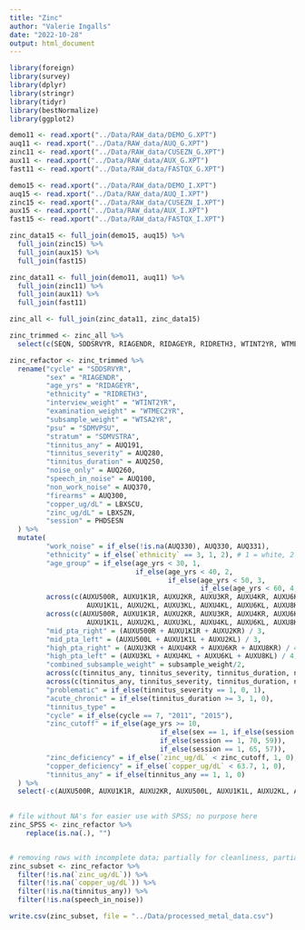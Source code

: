```yaml
---
title: "Zinc"
author: "Valerie Ingalls"
date: "2022-10-28"
output: html_document
---
```


```r
library(foreign)
library(survey)
library(dplyr)
library(stringr)
library(tidyr)
library(bestNormalize)
library(ggplot2)
```


```r
demo11 <- read.xport("../Data/RAW_data/DEMO_G.XPT")
auq11 <- read.xport("../Data/RAW_data/AUQ_G.XPT")
zinc11 <- read.xport("../Data/RAW_data/CUSEZN_G.XPT")
aux11 <- read.xport("../Data/RAW_data/AUX_G.XPT")
fast11 <- read.xport("../Data/RAW_data/FASTQX_G.XPT")

demo15 <- read.xport("../Data/RAW_data/DEMO_I.XPT")
auq15 <- read.xport("../Data/RAW_data/AUQ_I.XPT")
zinc15 <- read.xport("../Data/RAW_data/CUSEZN_I.XPT")
aux15 <- read.xport("../Data/RAW_data/AUX_I.XPT")
fast15 <- read.xport("../Data/RAW_data/FASTQX_I.XPT")
```


```r
zinc_data15 <- full_join(demo15, auq15) %>%
  full_join(zinc15) %>%
  full_join(aux15) %>%
  full_join(fast15)

zinc_data11 <- full_join(demo11, auq11) %>%
  full_join(zinc11) %>%
  full_join(aux11) %>%
  full_join(fast11)

zinc_all <- full_join(zinc_data11, zinc_data15)
```


```r
zinc_trimmed <- zinc_all %>%
  select(c(SEQN, SDDSRVYR, RIAGENDR, RIDAGEYR, RIDRETH3, WTINT2YR, WTMEC2YR, SDMVPSU, SDMVSTRA, AUQ191, AUQ280, AUQ250, AUQ260, AUQ100, AUXU500R, AUXU1K1R, AUXU2KR, AUXU500L, AUXU1K1L, AUXU2KL, AUXU3KR, AUXU4KR, AUXU6KR, AUXU8KR, AUXU3KL, AUXU4KL, AUXU6KL, AUXU8KL, AUQ330, AUQ331, AUQ370, AUQ300, WTSA2YR, LBXSCU, LBXSZN, PHDSESN))

zinc_refactor <- zinc_trimmed %>%
  rename("cycle" = "SDDSRVYR",
         "sex" = "RIAGENDR",
         "age_yrs" = "RIDAGEYR",
         "ethnicity" = "RIDRETH3",
         "interview_weight" = "WTINT2YR",
         "examination_weight" = "WTMEC2YR",
         "subsample_weight" = "WTSA2YR",
         "psu" = "SDMVPSU",
         "stratum" = "SDMVSTRA",
         "tinnitus_any" = AUQ191,
         "tinnitus_severity" = AUQ280,
         "tinnitus_duration" = AUQ250,
         "noise_only" = AUQ260,
         "speech_in_noise" = AUQ100,
         "non_work_noise" = AUQ370,
         "firearms" = AUQ300,
         "copper_ug/dL" = LBXSCU,
         "zinc_ug/dL" = LBXSZN,
         "session" = PHDSESN
  ) %>%
  mutate(
         "work_noise" = if_else(!is.na(AUQ330), AUQ330, AUQ331),
         "ethnicity" = if_else(`ethnicity` == 3, 1, 2), # 1 = white, 2 is non white/Hispanic
         "age_group" = if_else(age_yrs < 30, 1, 
                               if_else(age_yrs < 40, 2, 
                                       if_else(age_yrs < 50, 3, 
                                               if_else(age_yrs < 60, 4, 5)))),
         across(c(AUXU500R, AUXU1K1R, AUXU2KR, AUXU3KR, AUXU4KR, AUXU6KR, AUXU8KR, AUXU500L,
                   AUXU1K1L, AUXU2KL, AUXU3KL, AUXU4KL, AUXU6KL, AUXU8KL), ~na_if(., 888)),
         across(c(AUXU500R, AUXU1K1R, AUXU2KR, AUXU3KR, AUXU4KR, AUXU6KR, AUXU8KR, AUXU500L,
                   AUXU1K1L, AUXU2KL, AUXU3KL, AUXU4KL, AUXU6KL, AUXU8KL), ~if_else(. == 666, 110, .)),
         "mid_pta_right" = (AUXU500R + AUXU1K1R + AUXU2KR) / 3,
         "mid_pta_left" = (AUXU500L + AUXU1K1L + AUXU2KL) / 3,
         "high_pta_right" = (AUXU3KR + AUXU4KR + AUXU6KR + AUXU8KR) / 4,
         "high_pta_left" = (AUXU3KL + AUXU4KL + AUXU6KL + AUXU8KL) / 4,
         "combined_subsample_weight" = subsample_weight/2,
         across(c(tinnitus_any, tinnitus_severity, tinnitus_duration, noise_only, sex, non_work_noise, firearms, work_noise, speech_in_noise),  ~na_if(., 7)),
         across(c(tinnitus_any, tinnitus_severity, tinnitus_duration, noise_only, sex, non_work_noise, firearms, work_noise, speech_in_noise),  ~na_if(., 9)),
         "problematic" = if_else(tinnitus_severity == 1, 0, 1),
         "acute_chronic" = if_else(tinnitus_duration >= 3, 1, 0),
         "tinnitus_type" = 
         "cycle" = if_else(cycle == 7, "2011", "2015"),
         "zinc_cutoff" = if_else(age_yrs >= 10, 
                                     if_else(sex == 1, if_else(session == 1, 74, 61), 
                                     if_else(session == 1, 70, 59)),
                                     if_else(session == 1, 65, 57)),
         "zinc_deficiency" = if_else(`zinc_ug/dL` < zinc_cutoff, 1, 0), # 0 is no deficiency
         "copper_deficiency" = if_else(`copper_ug/dL` < 63.7, 1, 0),
         "tinnitus_any" = if_else(tinnitus_any == 1, 1, 0)
  ) %>%
  select(-c(AUXU500R, AUXU1K1R, AUXU2KR, AUXU500L, AUXU1K1L, AUXU2KL, AUXU3KR, AUXU4KR, AUXU6KR, AUXU8KR, AUXU3KL, AUXU4KL, AUXU6KL, AUXU8KL, AUQ330, AUQ331, subsample_weight, zinc_cutoff, session))
    
```


```r
# file without NA's for easier use with SPSS; no purpose here
zinc_SPSS <- zinc_refactor %>%
    replace(is.na(.), "")


# removing rows with incomplete data; partially for cleanliness, partially for better functioning with later analyses
zinc_subset <- zinc_refactor %>%
  filter(!is.na(`zinc_ug/dL`)) %>%
  filter(!is.na(`copper_ug/dL`)) %>%
  filter(!is.na(tinnitus_any)) %>%
  filter(!is.na(speech_in_noise))
```

```r
write.csv(zinc_subset, file = "../Data/processed_metal_data.csv")
```

